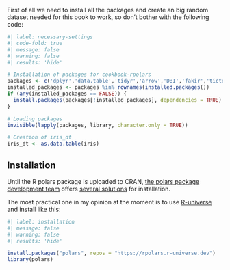First of all we need to install all the packages and create an big random dataset needed for this book to work, so don't bother with the following code:

```r
#| label: necessary-settings
#| code-fold: true
#| message: false
#| warning: false
#| results: 'hide'

# Installation of packages for cookbook-rpolars
packages <- c('dplyr','data.table','tidyr','arrow','DBI','fakir','tictoc','duckdb','microbenchmark','readr','fs','ggplot2','pryr')
installed_packages <- packages %in% rownames(installed.packages())
if (any(installed_packages == FALSE)) {
  install.packages(packages[!installed_packages], dependencies = TRUE)
}

# Loading packages
invisible(lapply(packages, library, character.only = TRUE))

# Creation of iris_dt
iris_dt <- as.data.table(iris)
```

## Installation

Until the R polars package is uploaded to CRAN, [the polars package development team](https://github.com/pola-rs/r-polars/graphs/contributors) offers [several solutions](https://rpolars.github.io/#install) for installation.

The most practical one in my opinion at the moment is to use [R-universe](https://r-universe.dev/search/) and install like this: 

``` r
#| label: installation
#| message: false
#| warning: false
#| results: 'hide'

install.packages("polars", repos = "https://rpolars.r-universe.dev")
library(polars)
```
